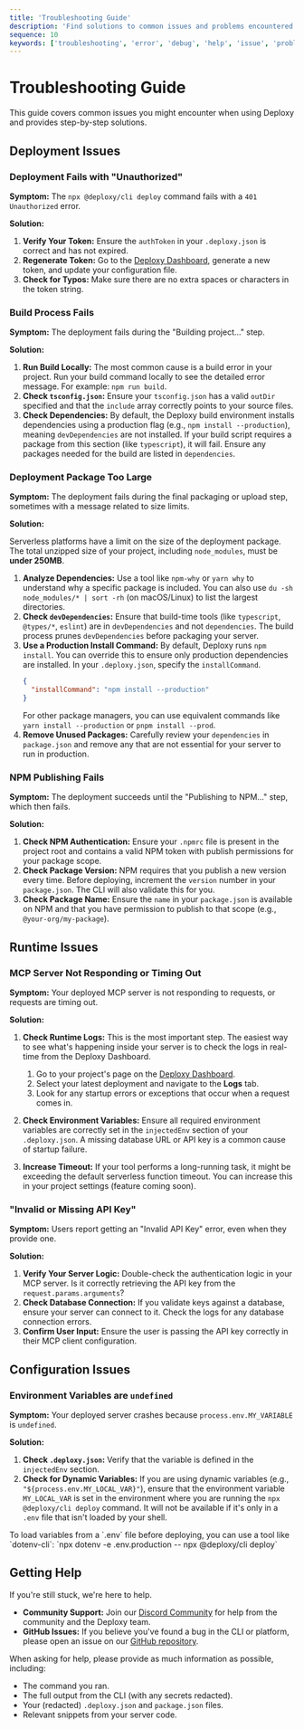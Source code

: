 ```yaml
---
title: 'Troubleshooting Guide'
description: 'Find solutions to common issues and problems encountered during deployment, build, and runtime of your MCP server.'
sequence: 10
keywords: ['troubleshooting', 'error', 'debug', 'help', 'issue', 'problem', 'fix']
---
```


# Troubleshooting Guide

This guide covers common issues you might encounter when using Deploxy and provides step-by-step solutions.

## Deployment Issues

### Deployment Fails with "Unauthorized"

**Symptom:** The `npx @deploxy/cli deploy` command fails with a `401 Unauthorized` error.

**Solution:**

1.  **Verify Your Token:** Ensure the `authToken` in your `.deploxy.json` is correct and has not expired.
2.  **Regenerate Token:** Go to the [Deploxy Dashboard](https://deploxy.com/account/settings/tokens), generate a new token, and update your configuration file.
3.  **Check for Typos:** Make sure there are no extra spaces or characters in the token string.

### Build Process Fails

**Symptom:** The deployment fails during the "Building project..." step.

**Solution:**

1.  **Run Build Locally:** The most common cause is a build error in your project. Run your build command locally to see the detailed error message. For example: `npm run build`.
2.  **Check `tsconfig.json`:** Ensure your `tsconfig.json` has a valid `outDir` specified and that the `include` array correctly points to your source files.
3.  **Check Dependencies:** By default, the Deploxy build environment installs dependencies using a production flag (e.g., `npm install --production`), meaning `devDependencies` are not installed. If your build script requires a package from this section (like `typescript`), it will fail. Ensure any packages needed for the build are listed in `dependencies`.

### Deployment Package Too Large

**Symptom:** The deployment fails during the final packaging or upload step, sometimes with a message related to size limits.

**Solution:**

Serverless platforms have a limit on the size of the deployment package. The total unzipped size of your project, including `node_modules`, must be **under 250MB**.

1.  **Analyze Dependencies:** Use a tool like `npm-why` or `yarn why` to understand why a specific package is included. You can also use `du -sh node_modules/* | sort -rh` (on macOS/Linux) to list the largest directories.
2.  **Check `devDependencies`:** Ensure that build-time tools (like `typescript`, `@types/*`, `eslint`) are in `devDependencies` and not `dependencies`. The build process prunes `devDependencies` before packaging your server.
3.  **Use a Production Install Command:** By default, Deploxy runs `npm install`. You can override this to ensure only production dependencies are installed. In your `.deploxy.json`, specify the `installCommand`.
    ```json .deploxy.json
    {
      "installCommand": "npm install --production"
    }
    ```
    For other package managers, you can use equivalent commands like `yarn install --production` or `pnpm install --prod`.
4.  **Remove Unused Packages:** Carefully review your `dependencies` in `package.json` and remove any that are not essential for your server to run in production.

### NPM Publishing Fails

**Symptom:** The deployment succeeds until the "Publishing to NPM..." step, which then fails.

**Solution:**

1.  **Check NPM Authentication:** Ensure your `.npmrc` file is present in the project root and contains a valid NPM token with publish permissions for your package scope.
2.  **Check Package Version:** NPM requires that you publish a new version every time. Before deploying, increment the `version` number in your `package.json`. The CLI will also validate this for you.
3.  **Check Package Name:** Ensure the `name` in your `package.json` is available on NPM and that you have permission to publish to that scope (e.g., `@your-org/my-package`).

## Runtime Issues

### MCP Server Not Responding or Timing Out

**Symptom:** Your deployed MCP server is not responding to requests, or requests are timing out.

**Solution:**

1.  **Check Runtime Logs:** This is the most important step. The easiest way to see what's happening inside your server is to check the logs in real-time from the Deploxy Dashboard.
    1.  Go to your project's page on the [Deploxy Dashboard](https://deploxy.com/dashboard).
    2.  Select your latest deployment and navigate to the **Logs** tab.
    3.  Look for any startup errors or exceptions that occur when a request comes in.

2.  **Check Environment Variables:** Ensure all required environment variables are correctly set in the `injectedEnv` section of your `.deploxy.json`. A missing database URL or API key is a common cause of startup failure.
3.  **Increase Timeout:** If your tool performs a long-running task, it might be exceeding the default serverless function timeout. You can increase this in your project settings (feature coming soon).

### "Invalid or Missing API Key"

**Symptom:** Users report getting an "Invalid API Key" error, even when they provide one.

**Solution:**

1.  **Verify Your Server Logic:** Double-check the authentication logic in your MCP server. Is it correctly retrieving the API key from the `request.params.arguments`?
2.  **Check Database Connection:** If you validate keys against a database, ensure your server can connect to it. Check the logs for any database connection errors.
3.  **Confirm User Input:** Ensure the user is passing the API key correctly in their MCP client configuration.

## Configuration Issues

### Environment Variables are `undefined`

**Symptom:** Your deployed server crashes because `process.env.MY_VARIABLE` is `undefined`.

**Solution:**

1.  **Check `.deploxy.json`:** Verify that the variable is defined in the `injectedEnv` section.
2.  **Check for Dynamic Variables:** If you are using dynamic variables (e.g., `"${process.env.MY_LOCAL_VAR}"`), ensure that the environment variable `MY_LOCAL_VAR` is set in the environment where you are running the `npx @deploxy/cli deploy` command. It will not be available if it's only in a `.env` file that isn't loaded by your shell.

<Callout type="info" title="Using .env files">
To load variables from a `.env` file before deploying, you can use a tool like `dotenv-cli`:
`npx dotenv -e .env.production -- npx @deploxy/cli deploy`
</Callout>

## Getting Help

If you're still stuck, we're here to help.

-   **Community Support:** Join our [Discord Community](https://discord.gg/deploxy) for help from the community and the Deploxy team.
-   **GitHub Issues:** If you believe you've found a bug in the CLI or platform, please open an issue on our [GitHub repository](https://github.com/deploxy/cli/issues).

When asking for help, please provide as much information as possible, including:
- The command you ran.
- The full output from the CLI (with any secrets redacted).
- Your (redacted) `.deploxy.json` and `package.json` files.
- Relevant snippets from your server code.
